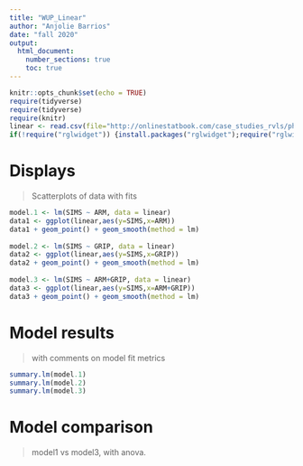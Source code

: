 ```yaml
---
title: "WUP_Linear"
author: "Anjolie Barrios"
date: "fall 2020"
output: 
  html_document:
    number_sections: true
    toc: true
---
```

```r
knitr::opts_chunk$set(echo = TRUE)
require(tidyverse)
require(tidyverse)
require(knitr)
linear <- read.csv(file="http://onlinestatbook.com/case_studies_rvls/physical_strength/data.txt",sep="",header=TRUE)
if(!require("rglwidget")) {install.packages("rglwidget");require("rglwidget")}
```

# Displays
>Scatterplots of data with fits 

```r
model.1 <- lm(SIMS ~ ARM, data = linear)
data1 <- ggplot(linear,aes(y=SIMS,x=ARM))
data1 + geom_point() + geom_smooth(method = lm)
  
model.2 <- lm(SIMS ~ GRIP, data = linear)
data2 <- ggplot(linear,aes(y=SIMS,x=GRIP))
data2 + geom_point() + geom_smooth(method = lm)
  
model.3 <- lm(SIMS ~ ARM+GRIP, data = linear)
data3 <- ggplot(linear,aes(y=SIMS,x=ARM+GRIP))
data3 + geom_point() + geom_smooth(method = lm)
```

# Model results 
>with comments on model fit metrics

```r
summary.lm(model.1)
summary.lm(model.2)
summary.lm(model.3)
```

# Model comparison  
>model1 vs model3, with anova. 
